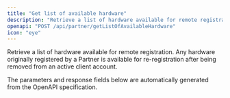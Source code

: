 ```yaml
---
title: "Get list of available hardware"
description: "Retrieve a list of hardware available for remote registration. Any hardware originally registered by a Partner is available for re-registration after being r..."
openapi: "POST /api/partner/getListOfAvailableHardware"
icon: "eye"
---
```


Retrieve a list of hardware available for remote registration. Any hardware originally registered by a Partner is available for re-registration after being removed from an active client account.

<Note>
The parameters and response fields below are automatically generated from the OpenAPI specification.
</Note>
